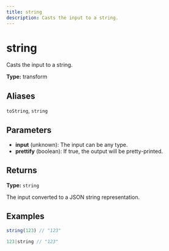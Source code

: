 ```yaml
---
title: string
description: Casts the input to a string.
---
```


# string

Casts the input to a string.

**Type:** transform

## Aliases

`toString`, `string`

## Parameters

- **input** (unknown): The input can be any type.
- **prettify** (boolean): If true, the output will be pretty-printed.

## Returns

**Type:** `string`

The input converted to a JSON string representation.

## Examples

```javascript
string(123) // "123"
```

```javascript
123|string // "123"
```
